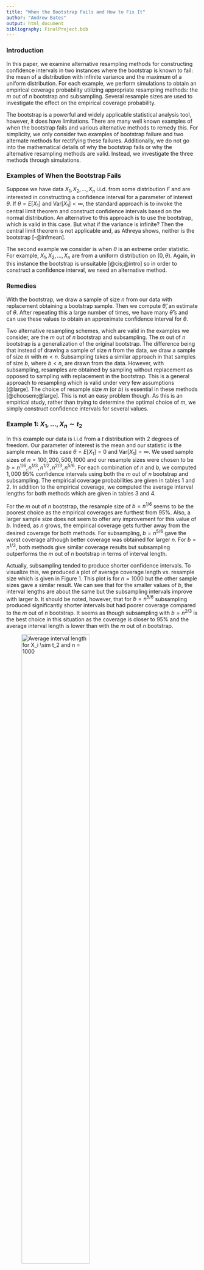 ```yaml
---
title: "When the Bootstrap Fails and How to Fix It"
author: "Andrew Bates"
output: html_document
bibliography: FinalProject.bib
---
```


### Introduction

In this paper, we examine alternative resampling methods for constructing confidence intervals in two instances where the bootstrap is known to fail: the mean of a distribution with infinite variance and the maximum of a uniform distribution. For each example, we perform simulations to obtain an empirical coverage probability utilizing appropriate resampling methods: the $m$ out of $n$ bootstrap and subsampling. Several resample sizes are used to investigate the effect on the empirical coverage probability.


The bootstrap is a powerful and widely applicable statistical analysis tool, however, it does have limitations. There are many well known examples of when the bootstrap fails and various alternative methods to remedy this. For simplicity, we only consider two examples of bootstrap failure and two alternate methods for rectifying these failures. Additionally, we do not go into the mathematical details of why the bootstrap fails or why the alternative resampling methods are valid. Instead, we investigate the three methods through simulations.

### Examples of When the Bootstrap Fails

Suppose we have data $X_1, X_2, \ldots, X_n$ i.i.d. from some distribution $F$ and are interested in constructing a confidence interval for a parameter of interest $\theta$. If $\theta = E[X_1]$ and Var$[X_1] < \infty$, the standard approach is to invoke the central limit theorem and construct confidence intervals based on the normal distribution. An alternative to this approach is to use the bootstrap, which is valid in this case. But what if the variance is infinite? Then the central limit theorem is not applicable and, as Athreya shows, neither is the bootstrap [-@infmean]. 

The second example we consider is when $\theta$ is an extreme order statistic. For example, $X_1, X_2, \ldots, X_n$ are from a uniform distribution on $(0,\theta)$. Again, in this instance the bootstrap is unsuitable [@cis;@intro] so in order to construct a confidence interval, we need an alternative method.


### Remedies

With the bootstrap, we draw a sample of size $n$ from our data with replacement obtaining a bootstrap sample. Then we compute $\hat{\theta}$, an estimate of $\theta$. After repeating this a large number of times, we have many $\hat{\theta}$'s and can use these values to obtain an approximate confidence interval for $\theta$.

Two alternative resampling schemes, which are valid in the examples we consider, are the $m$ out of $n$ bootstrap and subsampling. The $m$ out of $n$ bootstrap is a generalization of the original bootstrap. The difference being that instead of drawing a sample of size $n$ from the data, we draw a sample of size $m$ with $m < n$. Subsampling takes a similar approach in that samples of size $b$, where $b < n$, are drawn from the data. However, with subsampling, resamples are obtained by sampling without replacement as opposed to sampling with replacement in the bootstrap. This is a general approach to resampling which is valid under very few assumptions [@large]. The choice of resample size $m$ (or $b$) is essential in these methods [@choosem;@large]. This is not an easy problem though. As this is an empirical study, rather than trying to determine the optimal choice of $m$, we simply construct confidence intervals for several values.


### Example 1: $X_1, \ldots, X_n \sim t_2$

In this example our data is i.i.d from a $t$ distribution with $2$ degrees of freedom. Our parameter of interest is the mean and our statistic is the sample mean. In this case $\theta = E[X_1] = 0$ and Var$[X_1] = \infty$. We used sample sizes of $n = 100, 200, 500, 1000$ and our resample sizes were chosen to be $b = n^{1/6}, n^{1/3},n^{1/2},n^{2/3},n^{5/6}$. For each combination of $n$ and $b$, we computed $1,000$ $95\%$ confidence intervals using both the $m$ out of $n$ bootstrap and subsampling. The empirical coverage probabilities are given in tables $1$ and $2$. In addition to the empirical coverage, we computed the average interval lengths for both methods which are given in tables $3$ and $4$.


\begin{table}[h]
\begin{center}
\begin{tabular}{|c||c|c|c|c|c|}
\hline
& $b = n^{1/6}$ & $n^{1/3}$ &  $n^{1/2}$ & $n^{2/3}$ & $n^{5/6}$ \\
\hline
\hline
$n = 100$ & 0.962 & 0.989 & 0.977 & 0.964 & 0.963 \\
\hline
200 & 0.924 & 0.973 & 0.977 & 0.971 & 0.974 \\
\hline
500 & 0.892 & 0.940 & 0.986 & 0.974 & 0.972 \\
\hline
1000 & 0.887 & 0.924 & 0.968 & 0.980 & 0.979 \\
\hline
\end{tabular}
\label{table:ex1_boot_cov}
\caption{Coverage using $m$ out of $n$ bootstrap for $X_i \sim t_2$}
\end{center}
\end{table}


\begin{table}[h]
\begin{center}
\begin{tabular}{|c||c|c|c|c|c|}
\hline
& $b = n^{1/6}$ & $n^{1/3}$ &  $n^{1/2}$ & $n^{2/3}$ & $n^{5/6}$ \\
\hline
\hline
$n = 100$ & 0.951 & 0.988 & 0.964 & 0.939 & 0.824 \\
\hline
200 & 0.921 & 0.963 & 0.982 & 0.948 & 0.853 \\
\hline
500 & 0.899 & 0.947 & 0.975 & 0.962 & 0.892 \\
\hline
1000 & 0.884 & 0.924 & 0.966 & 0.966 & 0.928 \\
\hline
\end{tabular}
\label{table:ex1_sub_cov}
\caption{Coverage using subsampling for $X_i \sim t_2$}
\end{center}
\end{table}

For the $m$ out of $n$ bootstrap, the resample size of $b = n^{1/6}$ seems to be the poorest choice as the empirical coverages are furthest from $95\%$. Also, a larger sample size does not seem to offer any improvement for this value of $b$. Indeed, as $n$ grows, the empirical coverage gets further away from the desired coverage for both methods. For subsampling, $b = n^{5/6}$ gave the worst coverage although better coverage was obtained for larger $n$. For $b = n^{1/3}$, both methods give similar coverage results but subsampling outperforms the $m$ out of $n$ bootstrap in terms of interval length. 

\begin{table}[h]
\begin{center}
\begin{tabular}{|c||c|c|c|c|c|}
\hline
& $b = n^{1/6}$ & $n^{1/3}$ &  $n^{1/2}$ & $n^{2/3}$ & $n^{5/6}$ \\
\hline
\hline
$n = 100$ & 1.004 & 1.460 & 1.053 & 1.013 & 1.050 \\
\hline
200 & 0.698 & 0.872 & 0.876 & 0.779 & 0.786 \\
\hline
500 & 0.417 & 0.485 & 0.628 & 0.532 & 0.630 \\
\hline
1000 & 0.305 & 0.339 & 0.426 & 0.385 & 0.430 \\
\hline
\end{tabular}
\label{table:ex1_boot_len}
\caption{Average length using $m$ out of $n$ bootstrap for $X_i \sim t_2$}
\end{center}
\end{table}

\begin{table}[h!]
\begin{center}
\begin{tabular}{|c||c|c|c|c|c|}
\hline
& $b = n^{1/6}$ & $n^{1/3}$ &  $n^{1/2}$ & $n^{2/3}$ & $n^{5/6}$ \\
\hline
\hline
$n = 100$ & 1.021 & 1.290 & 1.002 & 0.932 & 0.718 \\
\hline
200 & 0.690 & 0.854 & 0.811 & 0.702 & 0.564 \\
\hline
500 & 0.419 & 0.480 & 0.585 & 0.474 & 0.397 \\
\hline
1000 & 0.306 & 0.338 & 0.432 & 0.392 & 0.315 \\
\hline
\end{tabular}
\label{table:ex1_sub_len}
\caption{Average length using subsampling for $X_i \sim t_2$}
\end{center}
\end{table}

Actually, subsampling tended to produce shorter confidence intervals. To visualize this, we produced a plot of average coverage length vs. resample size which is given in Figure $1$. This plot is for $n = 1000$ but the other sample sizes gave a similar result. We can see that for the smaller values of $b$, the interval lengths are about the same but the subsampling intervals improve with larger $b$. It should be noted, however, that for $b = n^{5/6}$ subsampling produced significantly shorter intervals but had poorer coverage compared to the $m$ out of $n$ bootstrap. It seems as though subsampling with $b = n^{2/3}$ is the best choice in this situation as the coverage is closer to $95\%$ and the average interval length is lower than with the $m$ out of $n$ bootstrap.  

![Average interval length for $X_i \sim t_2$ and $n = 1000$](lengthplot-t.jpeg){width=65%}


One interesting thing to note is that the coverage for the bootstrap was (in increasing order by $n$) $0.971, 0.967, 0.967, 0.96$ which is not too far off from the desired coverage. This is misleading though because the bootstrap is not appropriate in this example and so we should not let the simulated coverage probability give us a false sense of hope.
 
 

 
### Example 2: $X_1, \ldots, X_n \sim U(0,10)$

In this example our data is i.i.d from a uniform distribution on the interval $(0,10)$. Our parameter of interest is the upper endpoint of the interval and our statistic is $\hat{\theta} = \max(X_1, \ldots, X_n)$. This example is essentially the same as Example $1$ but with different data. The same values ($n$,$b$, etc.) were used throughout. Tables $5$ and $6$ give the empirical coverage probabilities and Tables $7$ and $8$ give the average length of the intervals.

\begin{table}[h]
\begin{center}
\begin{tabular}{|c||c|c|c|c|c|}
\hline
& $b = n^{1/6}$ & $n^{1/3}$ &  $n^{1/2}$ & $n^{2/3}$ & $n^{5/6}$ \\
\hline
\hline
$n = 100$ & 0.785 & 0.902 & 0.935 & 0.951 & 0.937 \\
\hline
200 & 0.772 & 0.925 & 0.963 & 0.954 & 0.943 \\
\hline
500 & 0.794 & 0.941 & 0.961 & 0.966 & 0.949 \\
\hline
1000 & 0.846 & 0.924 & 0.953 & 0.969 & 0.957 \\
\hline
\end{tabular}
\label{table:ex1_sub_len}
\caption{Coverage using $m$ out of $n$ bootstrap for $X_i \sim U(0,10)$}
\end{center}
\end{table}


\begin{table}[h]
\begin{center}
\begin{tabular}{|c||c|c|c|c|c|}
\hline
& $b = n^{1/6}$ & $n^{1/3}$ &  $n^{1/2}$ & $n^{2/3}$ & $n^{5/6}$ \\
\hline
\hline
$n = 100$ & 0.797 & 0.902 & 0.944 & 0.941 & 0.845 \\
\hline
200 & 0.782 & 0.904 & 0.948 & 0.948 & 0.885 \\
\hline
500 & 0.797 & 0.912 & 0.966 & 0.952 & 0.899 \\
\hline
1000 & 0.862 & 0.919 & 0.963 & 0.957 & 0.924 \\
\hline
\end{tabular}
\label{table:ex1_sub_len}
\caption{Coverage using subsampling for $X_i \sim U(0,10)$}
\end{center}
\end{table}

\newpage



\begin{table}[h]
\begin{center}
\begin{tabular}{|c||c|c|c|c|c|}
\hline
& $b = n^{1/6}$ & $n^{1/3}$ &  $n^{1/2}$ & $n^{2/3}$ & $n^{5/6}$ \\
\hline
\hline
$n = 100$ & 0.163 & 0.236 & 0.299 & 0.319 & 0.330 \\
\hline
200 & 0.082 & 0.128 & 0.159 & 0.170 & 0.169 \\
\hline
500 & 0.033 & 0.056 & 0.067 & 0.070 & 0.068 \\
\hline
1000 & 0.021 & 0.030 & 0.034 & 0.035 & 0.035 \\
\hline
\end{tabular}
\label{table:ex1_sub_len}
\caption{Average length using $m$ out of $n$ bootstrap for $X_i \sim U(0,10)$}
\end{center}
\end{table}


\begin{table}[h]
\begin{center}
\begin{tabular}{|c||c|c|c|c|c|}
\hline
& $b = n^{1/6}$ & $n^{1/3}$ &  $n^{1/2}$ & $n^{2/3}$ & $n^{5/6}$ \\
\hline
\hline
$n = 100$ & 0.162 & 0.232 &  0.285 & 0.289 & 0.235 \\
\hline
200 & 0.082 & 0.126 & 0.152 & 0.155 & 0.127 \\
\hline
500 & 0.033 & 0.056 & 0.066 & 0.065 & 0.056 \\
\hline
1000 & 0.021 & 0.030 & 0.034 & 0.034 & 0.029 \\
\hline
\end{tabular}
\label{table:ex1_sub_len}
\caption{Average length using subsampling for $X_i \sim U(0,10)$}
\end{center}
\end{table}

The choice of $b = n^{1/6}$ results in the poorest coverage probability for both methods. In contrast to Example $1$, the results are a bit clearer as to which resample size produces the best coverage. For both the $m$ out of $n$ bootstrap and subsampling, $b = n^{2/3}$ gives coverage probability that is closest to $95\%$. $b = n^{1/2}$ seems to be the next best choice for both methods. As in Example $1$, subsampling with $b = n^{5/6}$ produced poorer coverage than the $m$ out of $n$ bootstrap.

For the smallest three values of $b$, the average interval length for both methods is essentially the same. However, for the larger values of $b$, subsampling again leads to shorter intervals. For this reason, our conclusion is the same as in Example $1$. Subsampling with $b = n^{2/3}$ seems to be the best option.


For this example, bootstrapping produced covererage probabilities of $0.882, 0.878, 0..881, 0.885$. This may seem like a good thing in the sense that several of the coverage probabilities for the alternate methods were worse. But, as was mentioned in Example $1$, this is misleading because the bootstrap is not appropriate in this situation so we should not put much stock in its results.


### Conclusion

Based on our simulations, it seems as though subsampling performs better than the $m$ out of $n$ bootstrap, at least in the specific examples considered, although either method would likely be suitable in most circumstances as they gave similar results. What is more relevant though, is that although the bootstrap is applicable in many situations, there are instances in which it is invalid. From a practical standpoint, the analyst should be aware of these instances and instead use suitable alternatives. Otherwise, they may be overly confident in an unsound result.


\newpage

### References


